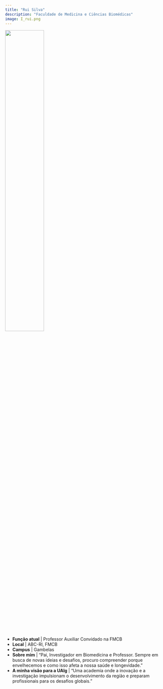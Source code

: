 ```yaml
---
title: "Rui Silva"
description: "Faculdade de Medicina e Ciências Biomédicas"
image: I_rui.png
---
```


![](I_rui.png){width=50%}

-   **Função atual** | Professor Auxiliar Convidado na FMCB
-   **Local** | ABC-RI, FMCB
-   **Campus** | Gambelas
-   **Sobre mim** | "Pai, Investigador em Biomedicina e Professor. Sempre em busca de novas ideias e desafios, procuro compreender porque envelhecemos e como isso afeta a nossa saúde e longevidade."
-   **A minha visão para a UAlg** | "Uma academia onde a inovação e a investigação impulsionam o desenvolvimento da região e preparam profissionais para os desafios globais."


